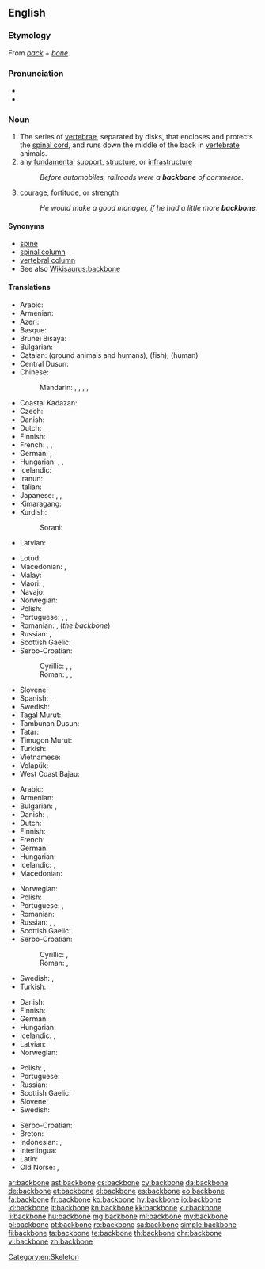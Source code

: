 ==English==

===Etymology===
From ''[[back]]'' + ''[[bone]]''.

===Pronunciation===
* {{IPA|/ˈbækˌbəʊn/|lang=en}}
* {{audio|en-us-backbone.ogg|Audio (US)|lang=en}}

===Noun===
{{en-noun}}

# The series of [[vertebrae]], separated by disks, that encloses and protects the [[spinal cord]], and runs down the middle of the back in [[vertebrate]] animals.
# any [[fundamental]] [[support]], [[structure]], or [[infrastructure]]
#: ''Before automobiles, railroads were a '''backbone''' of commerce.''
# [[courage]], [[fortitude]], or [[strength]]
#: ''He would make a good manager, if he had a little more '''backbone'''.''

====Synonyms====
* [[spine]]
* [[spinal column]]
* [[vertebral column]]
* See also [[Wikisaurus:backbone]]

====Translations====
{{trans-top|series of vertebrae that encloses the spinal cord}}
* Arabic: {{t|ar|عمود فقري|m|tr=3amuud fáqriy}}
* Armenian: {{t|hy|ողնաշար|tr=oġnašar}}
* Azeri: {{t+|az|onurğa}}
* Basque: {{t|eu|bizkarrezur}}
* Brunei Bisaya: {{t|bsb|boruntud}}
* Bulgarian: {{t|bg|гръбнак}}
* Catalan: {{t|ca|columna vertebral|f}} (ground animals and humans), {{t|ca|espina dorsal|f}} (fish), {{t|ca|espinada|f}} (human)
* Central Dusun: {{t|dtp|oruntud}}
* Chinese:
*: Mandarin: {{t|cmn|骨幹|sc=Hani}}, {{t+|cmn|骨干|tr=gǔgàn|sc=Hani}}, {{t+|cmn|脊骨|tr=jígǔ|sc=Hani}}, {{t+|cmn|背骨|tr=bèigǔ|sc=Hani}}, {{t+|cmn|脊椎|tr=jǐzhuī|sc=Hani}}
* Coastal Kadazan: {{t|kzj|tountud}}
* Czech: {{t+|cs|páteř|f}}
* Danish: {{t|da|rygrad|c}}
* Dutch: {{t+|nl|ruggengraat|m}}
* Finnish: {{t+|fi|selkäranka}}
* French: {{t+|fr|colonne vertébrale|f}}, {{t+|fr|rachis|m}}, {{t+|fr|épine dorsale|f}}
* German: {{t+|de|Rückgrat|n}}, {{t+|de|Wirbelsäule|f}}
* Hungarian: {{t+|hu|gerincoszlop}}, {{t+|hu|hátgerinc}}, {{t+|hu|gerinc}}
* Icelandic: {{t+|is|hryggur|m}}
* Iranun: {{t|ill|tangkal}}
* Italian: {{t+|it|spina dorsale|f}}
* Japanese: {{t|ja|背骨|tr=せぼね, sebone}}, {{t|ja|脊椎|tr=せきつい, sekitsui}}, {{t+|ja|脊柱|tr=せきちゅう, sekichū}}
* Kimaragang: {{t|kqr|toruntud}}
* Kurdish:
*: Sorani: {{t|ku|بڕبڕه‌}}
* Latvian: {{t|lv|mugurkauls|m}}
{{trans-mid}}
* Lotud: {{t|dtr|toruntud}}
* Macedonian: {{t|mk|’рбет|m|tr='rbet}}, {{t|mk|кичма|f|tr=kíčma}}
* Malay: {{t|ms|tulang belakang}}
* Maori: {{t|mi|iwituararo}}, {{t|mi|iwituaroa}}
* Navajo: {{t|nv|íígháán}}
* Norwegian: {{t|no|ryggrad|m|f}}
* Polish: {{t+|pl|kręgosłup|m}}
* Portuguese: {{t+|pt|coluna vertebral|f}}, {{t+|pt|espinha|f}}, {{t|pt|espinha dorsal|f}}
* Romanian: {{t+|ro|coloană vertebrală|f}}, {{t+|ro|șira spinării|f}} (''the backbone'')
* Russian: {{t+|ru|позвоночник|m|tr=pozvonóčnik}}, {{t+|ru|хребет|m|tr=xrebét}}
* Scottish Gaelic: {{t|gd|cnàimh an droma|m}}
* Serbo-Croatian:
*: Cyrillic: {{t|sh|краљеҗница|f}}, {{t|sh|кичма|f}}, {{t|sh|хрптењача|f}}
*: Roman: {{t+|sh|kralježnica|f}}, {{t+|sh|kičma|f}}, {{t+|sh|hrptenjača|f}}
* Slovene: {{t+|sl|hrbtenica|f}}
* Spanish: {{t|es|espina dorsal|f}}, {{t+|es|columna vertebral|f}}
* Swedish: {{t+|sv|ryggrad|c}}
* Tagal Murut: {{t|mvv|baluntur}}
* Tambunan Dusun: {{t|kzt|toruntud}}
* Tatar: {{t+|tt|умырткалык|tr=umırtqalıq|sc=Cyrl}}
* Timugon Murut: {{t|tih|baluntur}}
* Turkish: {{t+|tr|omurga}}
* Vietnamese: {{t+|vi|xương sống}}
* Volapük: {{t+|vo|bäkabom}}
* West Coast Bajau: {{t|bdr|teruntud}}
{{trans-bottom}}

{{trans-top|any fundamental support, structure, or infrastructure}}
* Arabic: {{t|ar|دعامة|f|tr=di3aama}}
* Armenian: {{t|hy|հիմք|tr=himk’}}
* Bulgarian: {{t+|bg|основа}}, {{t+|bg|опора}}
* Danish: {{t|da|fundament|n}}, {{t|da|basis|c}}
* Dutch: {{t+|nl|ruggengraat|m}}
* Finnish: {{t+|fi|selkäranka}}
* French: {{t+|fr|épine dorsale|f}}
* German: {{t+|de|Rückgrat|n}}
* Hungarian: {{t+|hu|gerinc}}
* Icelandic: {{t|is|uppistaða|f}}, {{t|is|meginstoð|f}}
* Macedonian: {{t|mk|потпора|f|tr=pótpora}}
{{trans-mid}}
* Norwegian: {{t|no|ryggrad|m|f}}
* Polish: {{t+|pl|trzon|m}}
* Portuguese: {{t+|pt|base|f}}, {{t|pt|espinha dorsal|f}}
* Romanian: {{t+|ro|coloană vertebrală|f}}
* Russian: {{t+|ru|хребет|m|tr=xrebét}}, {{t+|ru|костяк|m|tr=kostják}}, {{t+|ru|основа|f|tr=osnóva}}
* Scottish Gaelic: {{t|gd|bun-structar|m}}
* Serbo-Croatian:
*: Cyrillic: {{t|sh|краљеҗница|f}}, {{t|sh|кичма|f}}
*: Roman: {{t+|sh|kralježnica|f}}, {{t+|sh|kičma|f}}
* Swedish: {{t+|sv|ryggrad|c}}, {{t|sv|grundstomme}}
* Turkish: {{t+|tr|omurga}}
{{trans-bottom}}

{{trans-top|courage, fortitude, or strength}}
* Danish: {{t|da|rygrad|c}}
* Finnish: {{t+|fi|selkäranka}}
* German: {{t+|de|Rückgrat|n}}
* Hungarian: {{t+|hu|gerinc}}
* Icelandic: {{t|is|skapfesta|f}}, {{t|is|bein í nefinu|n}}
* Latvian: {{t|lv|mugurkauls|m}}
* Norwegian: {{t|no|ryggrad|m|f}}
{{trans-mid}}
* Polish: {{t+|pl|charakter}}, {{t+|pl|kręgosłup|m}}
* Portuguese: {{t+|pt|firmeza|f}}
* Russian: {{t+|ru|стержень|m|tr=stéržen’}}
* Scottish Gaelic: {{t|gd|cùl|m}}
* Slovene: {{t+|sl|hrbtenica|f}}
* Swedish: {{t+|sv|ryggrad|c}}
{{trans-bottom}}

{{checktrans-top}}
* Serbo-Croatian: {{t-check|sh|kičma|f}}
* Breton: {{t-check|br|livenn-gein|f}}
* Indonesian: {{t-check|id|tulang belakang}}, {{t-check|id|tulang punggung}}
* Interlingua: {{t-check|ia|spina dorsal}}
* Latin: {{t-check|la|spina|f}}
* Old Norse: {{t-check|non|hryggr|m}}, {{t-check|non|hryggjarstykki|n}}
{{trans-bottom}}

[[Category:en:Skeleton]]

[[ar:backbone]]
[[ast:backbone]]
[[cs:backbone]]
[[cy:backbone]]
[[da:backbone]]
[[de:backbone]]
[[et:backbone]]
[[el:backbone]]
[[es:backbone]]
[[eo:backbone]]
[[fa:backbone]]
[[fr:backbone]]
[[ko:backbone]]
[[hy:backbone]]
[[io:backbone]]
[[id:backbone]]
[[it:backbone]]
[[kn:backbone]]
[[kk:backbone]]
[[ku:backbone]]
[[li:backbone]]
[[hu:backbone]]
[[mg:backbone]]
[[ml:backbone]]
[[my:backbone]]
[[pl:backbone]]
[[pt:backbone]]
[[ro:backbone]]
[[sa:backbone]]
[[simple:backbone]]
[[fi:backbone]]
[[ta:backbone]]
[[te:backbone]]
[[th:backbone]]
[[chr:backbone]]
[[vi:backbone]]
[[zh:backbone]]